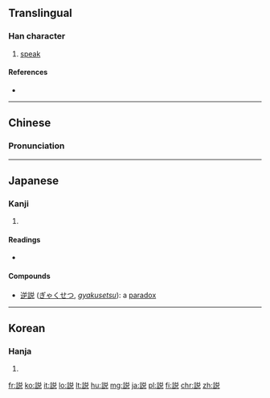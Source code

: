 {{also|說|说|講}}<!-- may be replaced by zh-forms -->
==Translingual==
{{stroke order|stroke=animate}}
{{ja-forms|説|[[说]]|[[說]]}}

===Han character===
{{Han char|rn=149|rad=言|as=07|sn=14|four=|canj=X卜口金口 (XYRCR), 卜口金口山 (YRCRU)|ids=⿰[[言]][[兑]]}}

# [[speak]]

====References====
* {{Han ref|kx=1165.051|dkj=35556|hdz=63979.030|uh=8AAC|ud=35500|bh=90E0|bd=37088}}

----

==Chinese==

===Pronunciation===
{{zh-see|說|v}}
----

==Japanese==
===Kanji===
{{ja-kanji|grade=4|rs=言07|style=s|kyu=說}}

# {{defn|lang=ja|sort=言07}}

====Readings====
* {{ja-readings|on=[[せつ]] (setsu), [[ぜい]] (zei), [[えつ]] (etsu)|kun=[[とく]] (toku), [[よろこぶ]] (yorokobu)}}

====Compounds====
* [[逆説]] ([[ぎゃくせつ]], ''[[gyakusetsu]]''): a [[paradox]]

----

==Korean==

===Hanja===
{{ko-hanja|hangeul=[[설]], [[세]], 열|eumhun=|rv=seol, se, yeol|mr=sŏl, se, yŏl|y=sel, sey, yel}}

# {{defn|lang=ko|sort=言07}}

[[fr:説]]
[[ko:説]]
[[it:説]]
[[lo:説]]
[[lt:説]]
[[hu:説]]
[[mg:説]]
[[ja:説]]
[[pl:説]]
[[fi:説]]
[[chr:説]]
[[zh:説]]